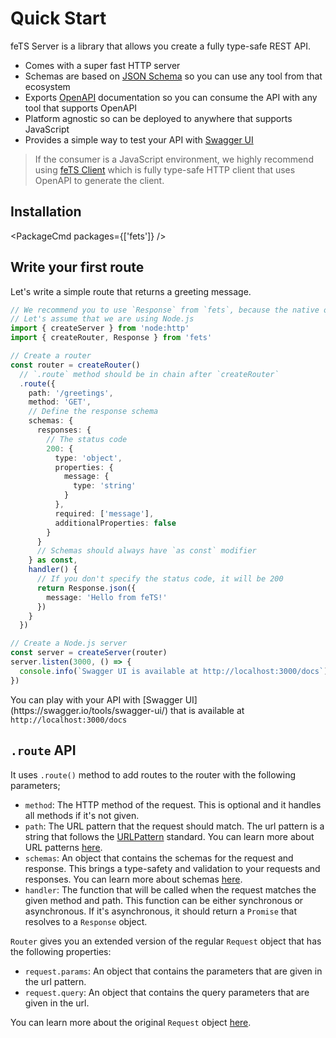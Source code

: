 
# Quick Start

feTS Server is a library that allows you create a fully type-safe REST API.

- Comes with a super fast HTTP server
- Schemas are based on [JSON Schema](https://json-schema.org/) so you can use any tool from that
  ecosystem
- Exports [OpenAPI](https://swagger.io/specification/) documentation so you can consume the API with
  any tool that supports OpenAPI
- Platform agnostic so can be deployed to anywhere that supports JavaScript
- Provides a simple way to test your API with [Swagger UI](https://swagger.io/tools/swagger-ui/)

> If the consumer is a JavaScript environment, we highly recommend using [feTS Client](/client)
> which is fully type-safe HTTP client that uses OpenAPI to generate the client.

## Installation

<PackageCmd packages={['fets']} />

## Write your first route

Let's write a simple route that returns a greeting message.

```ts filename="greetings-router.ts"
// We recommend you to use `Response` from `fets`, because the native one isn't type-safe
// Let's assume that we are using Node.js
import { createServer } from 'node:http'
import { createRouter, Response } from 'fets'

// Create a router
const router = createRouter()
  // `.route` method should be in chain after `createRouter`
  .route({
    path: '/greetings',
    method: 'GET',
    // Define the response schema
    schemas: {
      responses: {
        // The status code
        200: {
          type: 'object',
          properties: {
            message: {
              type: 'string'
            }
          },
          required: ['message'],
          additionalProperties: false
        }
      }
      // Schemas should always have `as const` modifier
    } as const,
    handler() {
      // If you don't specify the status code, it will be 200
      return Response.json({
        message: 'Hello from feTS!'
      })
    }
  })

// Create a Node.js server
const server = createServer(router)
server.listen(3000, () => {
  console.info(`Swagger UI is available at http://localhost:3000/docs`)
})
```

<Callout>
  You can play with your API with [Swagger UI](https://swagger.io/tools/swagger-ui/) that is
  available at <code>http://localhost:3000/docs</code>
</Callout>

## `.route` API

It uses `.route()` method to add routes to the router with the following parameters;

- `method`: The HTTP method of the request. This is optional and it handles all methods if it's not
  given.
- `path`: The URL pattern that the request should match. The url pattern is a string that follows
  the [URLPattern](https://developer.mozilla.org/en-US/docs/Web/API/URLPattern) standard. You can
  learn more about URL patterns
  [here](https://developer.mozilla.org/en-US/docs/Web/API/URLPattern/URLPattern#matching_a_pathname).
- `schemas`: An object that contains the schemas for the request and response. This brings a
  type-safety and validation to your requests and responses. You can learn more about schemas
  [here](#end-to-end-type-safety-and-validation-with-json-schema).
- `handler`: The function that will be called when the request matches the given method and path.
  This function can be either synchronous or asynchronous. If it's asynchronous, it should return a
  `Promise` that resolves to a `Response` object.

`Router` gives you an extended version of the regular `Request` object that has the following
properties:

- `request.params`: An object that contains the parameters that are given in the url pattern.
- `request.query`: An object that contains the query parameters that are given in the url.

You can learn more about the original `Request` object
[here](https://developer.mozilla.org/en-US/docs/Web/API/Request).
